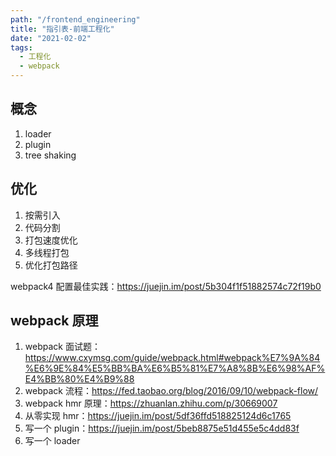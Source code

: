```yaml
---
path: "/frontend_engineering"
title: "指引表-前端工程化"
date: "2021-02-02"
tags:
  - 工程化
  - webpack
---
```


## 概念

1. loader
2. plugin
3. tree shaking

## 优化

1. 按需引入
2. 代码分割
3. 打包速度优化
4. 多线程打包
5. 优化打包路径

webpack4 配置最佳实践：https://juejin.im/post/5b304f1f51882574c72f19b0

## webpack 原理

1. webpack 面试题：https://www.cxymsg.com/guide/webpack.html#webpack%E7%9A%84%E6%9E%84%E5%BB%BA%E6%B5%81%E7%A8%8B%E6%98%AF%E4%BB%80%E4%B9%88
2. webpack 流程：https://fed.taobao.org/blog/2016/09/10/webpack-flow/
3. webpack hmr 原理：https://zhuanlan.zhihu.com/p/30669007
4. 从零实现 hmr：https://juejin.im/post/5df36ffd518825124d6c1765
5. 写一个 plugin：https://juejin.im/post/5beb8875e51d455e5c4dd83f
6. 写一个 loader
